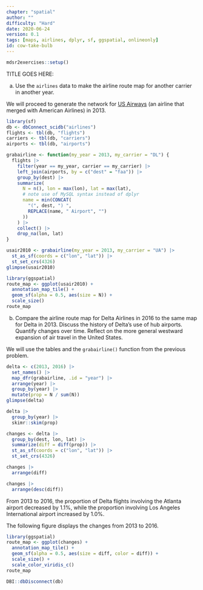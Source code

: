 ```yaml
---
chapter: "spatial"
author: ""
difficulty: "Hard"
date: 2020-06-24 
version: 0.1
tags: [maps, airlines, dplyr, sf, ggspatial, onlineonly]
id: cow-take-bulb
---
```


```r
mdsr2exercises::setup()
```

TITLE GOES HERE: 

a. Use the `airlines` data to make the airline route map for another carrier in another year. 

 <!--begin-answer-->

We will proceed to generate the network for [US Airways](https://en.wikipedia.org/wiki/US_Airways) (an airline that merged with American Airlines) in 2013.

```r
library(sf)
db <- dbConnect_scidb("airlines")
flights <- tbl(db, "flights")
carriers <- tbl(db, "carriers")
airports <- tbl(db, "airports")
```

```r
grabairline <- function(my_year = 2013, my_carrier = "DL") {
  flights |>
    filter(year == my_year, carrier == my_carrier) |>
    left_join(airports, by = c("dest" = "faa")) |>
    group_by(dest) |>
    summarize(
      N = n(), lon = max(lon), lat = max(lat),
      # note use of MySQL syntax instead of dplyr
      name = min(CONCAT(
        "(", dest, ") ",
        REPLACE(name, " Airport", "")
      ))
    ) |>
    collect() |>
    drop_na(lon, lat)
}
```

```r
usair2010 <- grabairline(my_year = 2013, my_carrier = "UA") |>
  st_as_sf(coords = c("lon", "lat")) |>
  st_set_crs(4326)
glimpse(usair2010)
```


```r
library(ggspatial)
route_map <- ggplot(usair2010) +
  annotation_map_tile() +
  geom_sf(alpha = 0.5, aes(size = N)) +
  scale_size()
route_map
```
 <!--end-answer-->


b. Compare the airline route map for Delta Airlines in 2016 to the same map for Delta in 2013. Discuss the history of Delta's use of hub airports. Quantify changes over time.  Reflect on the more general westward expansion of air travel in the United States. 

<!--begin-answer-->

We will use the tables and the `grabairline()` function from the previous 
problem.

```r
delta <- c(2013, 2016) |>
  set_names() |>
  map_dfr(grabairline, .id = "year") |>
  arrange(year) |>
  group_by(year) |>
  mutate(prop = N / sum(N))
glimpse(delta)
```

```r
delta |>
  group_by(year) |>
  skimr::skim(prop)
```

```r
changes <- delta |>
  group_by(dest, lon, lat) |>
  summarize(diff = diff(prop)) |>
  st_as_sf(coords = c("lon", "lat")) |>
  st_set_crs(4326)

changes |>
  arrange(diff)

changes |>
  arrange(desc(diff))
```

From 2013 to 2016, the proportion of Delta flights involving the Atlanta airport decreased by 1.1\%, while the proportion involving Los Angeles International airport increased by 1.0\%.

The following figure displays the changes from 2013 to 2016.

```r
library(ggspatial)
route_map <- ggplot(changes) +
  annotation_map_tile() +
  geom_sf(alpha = 0.5, aes(size = diff, color = diff)) +
  scale_size() + 
  scale_color_viridis_c()
route_map
```

```r
DBI::dbDisconnect(db)
```


<!--end-answer-->

